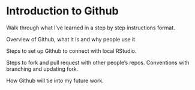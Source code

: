 # Introduction to Github

Walk through what I've learned in a step by step instructions format.

Overview of Github, what it is and why people use it

Steps to set up Github to connect with local RStudio.

Steps to fork and pull request with other people's repos. Conventions with branching and updating fork.

How Github will tie into my future work.